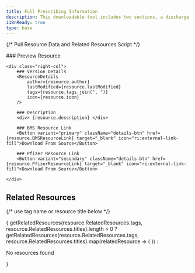 ```yaml
---
title: Full Prescribing Information
description: This downloadable tool includes two sections, a discharge kit for your patients and a checklist for your discharge planning team.
i18nReady: true
type: base
---
```


{/* Pull Resource Data and Related Resources Script */}


<div class="details_wrapper">
	<div class="left-col">
		### Preview Resource
		<ResourceThumb 
			imgSrc={resource.imageSrc} 
		/>
	</div>

	<div class="right-col">
		### Version Details
		<ResourceDetails 
			author={resource.author} 
			lastModified={resource.lastModified} 
			tags={resource.tags.join(", ")} 
			icon={resource.icon}
		/>

		### Description
		<div> {resource.description} </div>

		### BMS Resource Link
		<Button variant="primary" className="details-btn" href={resource.BMSResourceLink} target="_blank" icon="ri:external-link-fill">Download From Source</Button>

		### Pfizer Resource Link
		<Button variant="secondary" className="details-btn" href={resource.PfizerResourceLink} target="_blank" icon="ri:external-link-fill">Download From Source</Button>

	</div>
</div>

## Related Resources
{/* use tag name or resource title below */}
<div class="resource-card-container">
	{ 
		getRelatedResources(resource.RelatedResources.tags, resource.RelatedResources.titles).length > 0 ?
		getRelatedResources(resource.RelatedResources.tags, resource.RelatedResources.titles).map(relatedResource => (
		<ResourceCard {...relatedResource} />
		))
		: <p>No resources found</p>
	}
</div>